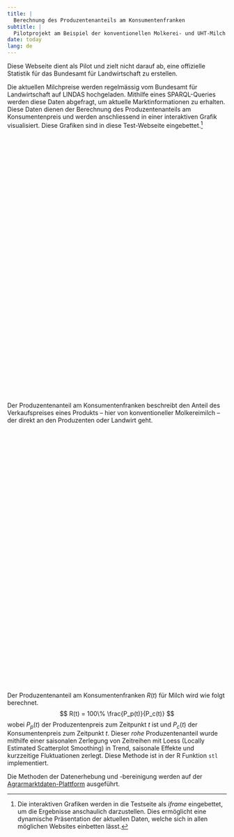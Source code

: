 ---
title: |
  Berechnung des Produzentenanteils am Konsumentenfranken
subtitle: |
  Pilotprojekt am Beispiel der konventionellen Molkerei- und UHT-Milch
date: today
lang: de
---

:::{.callout-note}
Diese Webseite dient als Pilot und zielt nicht darauf ab, eine offizielle Statistik für das Bundesamt für Landwirtschaft zu erstellen.
:::

Die aktuellen Milchpreise werden regelmässig vom Bundesamt für Landwirtschaft auf LINDAS hochgeladen. Mithilfe eines SPARQL-Queries werden diese Daten abgefragt, um aktuelle Marktinformationen zu erhalten. Diese Daten dienen der Berechnung des Produzentenanteils am Konsumentenpreis und werden anschliessend in einer interaktiven Grafik visualisiert. Diese Grafiken sind in diese Test-Webseite eingebettet.[^1]

[^1]: Die interaktiven Grafiken werden in die Testseite als *iframe* eingebettet, um die Ergebnisse anschaulich darzustellen. Dies ermöglicht eine dynamische Präsentation der aktuellen Daten, welche sich in allen möglichen Websites einbetten lässt.

```{=html}
<div style="min-height:581px"><script type="text/javascript" defer src="https://datawrapper.dwcdn.net/BxLYR/embed.js" charset="utf-8"></script><noscript><img src="https://datawrapper.dwcdn.net/BxLYR/full.png" alt="" /></noscript></div>
```

<hr style="visibility:hidden;" />

Der Produzentenanteil am Konsumentenfranken beschreibt den Anteil des Verkaufspreises eines Produkts -- hier von konventioneller Molkereimilch -- der direkt an den Produzenten oder Landwirt geht.

```{=html}
<div style="min-height:570px"><script type="text/javascript" defer src="https://datawrapper.dwcdn.net/hdlcx/embed.js" charset="utf-8"></script><noscript><img src="https://datawrapper.dwcdn.net/hdlcx/full.png" alt="" /></noscript></div>
```

<hr style="visibility:hidden;" />

Der Produzentenanteil am Konsumentenfranken $R(t)$ für Milch wird wie folgt berechnet.
$$
R(t) = 100\% \frac{P_p(t)}{P_c(t)}
$$
wobei $P_p(t)$ der Produzentenpreis zum Zeitpunkt $t$ ist und $P_c(t)$ der Konsumentenpreis zum Zeitpunkt $t$. Dieser *rohe* Produzentenanteil wurde mithilfe einer saisonalen Zerlegung von Zeitreihen mit Loess (Locally Estimated Scatterplot Smoothing) in Trend, saisonale Effekte und kurzzeitige Fluktuationen zerlegt. Diese Methode ist in der R Funktion `stl` implementiert.

Die Methoden der Datenerhebung und -bereinigung werden auf der [Agrarmarktdaten-Plattform](https://www.agrarmarktdaten.ch/methoden) ausgeführt.
